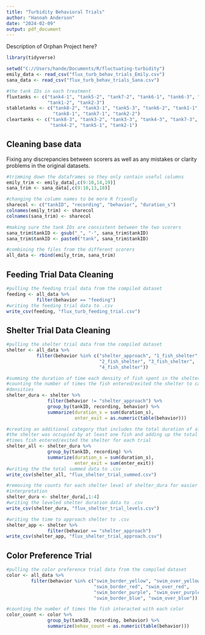 ```yaml
---
title: "Turbidity Behavioral Trials"
author: "Hannah Anderson"
date: "2024-02-09"
output: pdf_document
---
```


Description of Orphan Project here?

```r
library(tidyverse)

setwd("C://Users/hande/Documents/R/fluctuating-turbidity")
emily_data <- read_csv("flux_turb_behav_trials_Emily.csv")
sana_data <- read_csv("flux_turb_behav_trials_Sana.csv")

#the tank IDs in each treatment
fluxtanks <- c("tank4-1", "tank5-2", "tank7-2", "tank6-1", "tank6-3", "tank1-3",
               "tank1-2", "tank2-3")
stabletanks <- c("tank8-2", "tank3-1", "tank5-3", "tank6-2", "tank1-1",
                 "tank8-1", "tank7-1", "tank2-2")
cleartanks <- c("tank8-3", "tank3-2", "tank3-3", "tank4-3", "tank7-3",
                "tank4-2", "tank5-1", "tank2-1")
```


## Cleaning base data

Fixing any discrepancies between scorers as well as any mistakes or clarity
problems in the original datasets.

```r
#trimming down the dataframes so they only contain useful columns
emily_trim <- emily_data[,c(9:10,14,19)]
sana_trim <- sana_data[,c(9:10,13,18)]

#changing the column names to be more R friendly
sharecol <- c("tankID", "recording", "behavior", "duration_s")
colnames(emily_trim) <- sharecol
colnames(sana_trim) <- sharecol

#making sure the tank IDs are consistent between the two scorers
sana_trim$tankID <- gsub("_", "-", sana_trim$tankID)
sana_trim$tankID <- paste0("tank", sana_trim$tankID)

#combining the files from the different scorers
all_data <- rbind(emily_trim, sana_trim)
```


## Feeding Trial Data Cleaning

```r
#pulling the feeding trial data from the compiled dataset
feeding <- all_data %>%
           filter(behavior == "feeding")
#writing the feeding trial data to .csv
write_csv(feeding, "flux_turb_feeding_trial.csv")
```


## Shelter Trial Data Cleaning

```r
#pulling the shelter trial data from the compiled dataset
shelter <- all_data %>%
           filter(behavior %in% c("shelter_approach", "1_fish_shelter",
                                  "2_fish_shelter", "3_fish_shelter",
                                  "4_fish_shelter"))

#summing the duration of time each density of fish spent in the shelter and
#counting the number of times the fish entered/exited the shelter to cause these
#densities
shelter_dura <- shelter %>%
               filter(behavior != "shelter_approach") %>%
               group_by(tankID, recording, behavior) %>%
               summarize(duration_s = sum(duration_s),
                         enter_exit = as.numeric(table(behavior)))

#creating an additional category that includes the total duration of all time
#the shelter was occupied by at least one fish and adding up the total number of
#times fish entered/exited the shelter for each trial
shelter_all <- shelter_dura %>%
               group_by(tankID, recording) %>%
               summarize(duration_s = sum(duration_s),
                         enter_exit = sum(enter_exit))
#writing the the total summed data to .csv
write_csv(shelter_all, "flux_shelter_trial_summed.csv")

#removing the counts for each shelter level of shelter_dura for easier
#interpretation
shelter_dura <- shelter_dura[,1:4]
#writing the leveled shelter duration data to .csv
write_csv(shelter_dura, "flux_shelter_trial_levels.csv")

#writing the time to approach shelter to .csv
shelter_app <- shelter %>%
               filter(behavior == "shelter_approach")
write_csv(shelter_app, "flux_shelter_trial_approach.csv")
```


## Color Preference Trial

``` r
#pulling the color preference trial data from the compiled dataset
color <- all_data %>%
         filter(behavior %in% c("swim_border_yellow", "swim_over_yellow",
                                "swim_border_red", "swim_over_red",
                                "swim_border_purple", "swim_over_purple",
                                "swim_border_blue", "swim_over_blue"))

#counting the number of times the fish interacted with each color
color_count <- color %>%
               group_by(tankID, recording, behavior) %>%
               summarize(behav_count = as.numeric(table(behavior)))
```